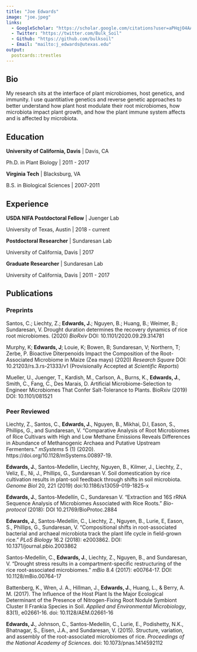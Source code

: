 ```yaml
---
title: "Joe Edwards"
image: "joe.jpeg"
links:
  - GoogleScholar: "https://scholar.google.com/citations?user=aPHqjO4AAAAJ&hl=en"
  - Twitter: "https://twitter.com/Bulk_Soil"
  - Github: "https://github.com/bulksoil"
  - Email: "mailto:j_edwards@utexas.edu"
output: 
  postcards::trestles
---
```


## Bio
My research sits at the interface of plant microbiomes, host genetics, and immunity. I use quantitiative genetics and reverse genetic approaches to better understand how plant host modulate their root microbiomes, how microbiota impact plant growth, and how the plant immune system affects and is affected by microbiota.

## Education

**University of California, Davis** | Davis, CA

Ph.D. in Plant Biology | 2011 - 2017

**Virginia Tech** | Blacksburg, VA

B.S. in Biological Sciences | 2007-2011

## Experience

**USDA NIFA Postdoctoral Fellow** | Juenger Lab

University of Texas, Austin | 2018 - current

**Postdoctoral Researcher** | Sundaresan Lab

University of California, Davis | 2017

**Graduate Researcher** | Sundaresan Lab

University of California, Davis | 2011 - 2017

## Publications

### Preprints
Santos, C.; Liechty, Z.; **Edwards, J.**; Nguyen, B.; Huang, B.; Weimer, B.; Sundaresan, V. Drought duration determines the recovery dynamics of rice root microbiomes. (2020) *BioRxiv* DOI: 10.1101/2020.09.29.314781

Murphy, K; **Edwards, J**; Louie, K; Bowen, B; Sundaresan, V; Northern, T; Zerbe, P. Bioactive Diterpenoids Impact the Composition of the Root-Associated Microbiome in Maize (Zea mays) (2020) *Research Square* DOI: 10.21203/rs.3.rs-21333/v1 (Provisionally Accepted at *Scientific Reports*)

Mueller, U., Juenger, T., Kardish, M., Carlson, A., Burns, K., **Edwards, J.**, Smith, C., Fang, C., Des Marais, D. Artificial Microbiome-Selection to Engineer Microbiomes That Confer Salt-Tolerance to Plants. BioRxiv (2019) DOI: 10.1101/081521

### Peer Reviewed
Liechty, Z., Santos, C., **Edwards, J.**, Nguyen, B., Mikhai, D.l, Eason, S., Phillips, G., and Sundaresan, V. “Comparative Analysis of Root Microbiomes of Rice Cultivars with High and Low Methane Emissions Reveals Differences in Abundance of Methanogenic Archaea and Putative Upstream Fermenters.” *mSystems* 5 (1) (2020). https://doi.org/10.1128/mSystems.00897-19.

**Edwards, J.**, Santos-Medellin, Liechty, Nguyen, B., Kilmer, J., Liechty, Z., Veliz, E., Ni, J., Phillips, G., Sundaresan V. Soil domestication by rice cultivation results in plant-soil feedback through shifts in soil microbiota. *Genome Biol* 20, 221 (2019) doi:10.1186/s13059-019-1825-x

**Edwards, J.**, Santos-Medellín, C., Sundaresan V. “Extraction and 16S rRNA Sequence Analysis of Microbiomes Associated with Rice Roots.” *Bio-protocol* (2018): DOI 10.21769/BioProtoc.2884

**Edwards, J.**, Santos-Medellín, C., Liechty, Z., Nguyen, B., Lurie, E, Eason, S., Phillips, G., Sundaresan, V. “Compositional shifts in root-associated bacterial and archaeal microbiota track the plant life cycle in field-grown rice.” *PLoS Biology* 16.2 (2018): e2003862. DOI: 10.1371/journal.pbio.2003862

Santos-Medellín, C., **Edwards, J.**, Liechty, Z., Nguyen, B., and Sundaresan, V. “Drought stress results in a compartment-specific restructuring of the rice root-associated microbiomes.” *mBio* 8.4 (2017): e00764-17. DOI: 10.1128/mBio.00764-17

Battenberg, K., Wren, J. A., Hillman, J., **Edwards, J.**, Huang, L., & Berry, A. M. (2017). The Influence of the Host Plant Is the Major Ecological Determinant of the Presence of Nitrogen-Fixing Root Nodule Symbiont Cluster II Frankia Species in Soil. *Applied and Environmental Microbiology*, 83(1), e02661-16. doi: 10.1128/AEM.02661-16

**Edwards, J.**, Johnson, C., Santos-Medellín, C., Lurie, E., Podishetty, N.K., Bhatnagar, S., Eisen, J.A., and Sundaresan, V. (2015). Structure, variation, and assembly of the root-associated microbiomes of rice. *Proceedings of the National Academy of Sciences*. doi: 10.1073/pnas.1414592112


